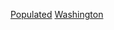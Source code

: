 {{United States state settlements}}
{{GeoGroup|level=2}}
{{Commons category|Populated places in Washington (state)}}

[[Category:华盛顿州地理|Populated]]
[[Category:美國各州聚居地|Washington]]
